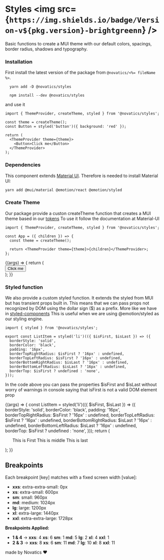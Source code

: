 
<Meta title="Styles" />

# Styles <img src={`https://img.shields.io/badge/Version-v${pkg.version}-brightgreenn`} />

Basic functions to create a MUI theme with our default colors, spacings, border radius, shadows and typography.

### Installation

First install the latest version of the package from `@novatics/<%= fileName %>`.

```shell
  yarn add -D @novatics/styles
```

```shell
  npm install --dev @novatics/styles
```

and use it

```tsx
import { ThemeProvider, createTheme, styled } from '@novatics/styles';

const theme = createTheme();
const Button = styled('button')({ background: 'red' });

return (
  <ThemeProvider theme={theme}>
    <Button>Click me</Button>
  </ThemeProvider>
);
```

### Dependencies

This component extends [Material UI](https://mui.com/material-ui/customization/theming/). Therefore is needed to install Material UI:

```bash
yarn add @mui/material @emotion/react @emotion/styled
```

### Create Theme

Our package provide a custon createTheme function that creates a MUI theme based in our [tokens](/docs/tokens--colors)
To use it follow the documentation at Material-UI

```tsx
import { ThemeProvider, createTheme, styled } from '@novatics/styles';

const App = ({ children }) => {
  const theme = createTheme();

  return <ThemeProvider theme={theme}>{children}</ThemeProvider>;
};
```

<Canvas>
  <Story name="Create Theme">
    {(args) => {
      return (
        <div style={{ display: 'flex', justifyContent: 'center' }}>
          <Button variant="contained">Click me</Button>
        </div>
      );
    }}
  </Story>
</Canvas>

### Styled function

We also provide a custom styled function. It extends the styled from MUI but has transient props built in.
This means that we can pass props not recognized by DOM using the dollar sign ($) as a prefix. More like we have in [styled-components](https://styled-components.com/docs/api#using-custom-props)
This is useful when we are using @emotion/styled as our styling engine.

```tsx
import { styled } from '@novatics/styles';

export const ListItem = styled('li')(({ $isFirst, $isLast }) => ({
  borderStyle: 'solid',
  borderColor: 'black',
  padding: '16px',
  borderTopRightRadius: $isFirst ? '16px' : undefined,
  borderTopLeftRadius: $isFirst ? '16px' : undefined,
  borderBottomRightRadius: $isLast ? '16px' : undefined,
  borderBottomLeftRadius: $isLast ? '16px' : undefined,
  borderTop: $isFirst ? undefined : 'none',
}));
```

In the code above you can pass the properties $isFirst and $isLast without worry of warnings in console saying that isFirst is not a valid DOM element prop

<Canvas>
  <Story name="Styled Function">
    {(args) => {
      const ListItem = styled('li')(({ $isFirst, $isLast }) => ({
        borderStyle: 'solid',
        borderColor: 'black',
        padding: '16px',
        borderTopRightRadius: $isFirst ? '16px' : undefined,
        borderTopLeftRadius: $isFirst ? '16px' : undefined,
        borderBottomRightRadius: $isLast ? '16px' : undefined,
        borderBottomLeftRadius: $isLast ? '16px' : undefined,
        borderTop: $isFirst ? undefined : 'none',
      }));
      return (
        <ul
          style={{
            listStyleType: 'none',
          }}
        >
          <ListItem $isFirst>This is First</ListItem>
          <ListItem>This is middle</ListItem>
          <ListItem $isLast>This is last</ListItem>
        </ul>
      );
    }}
  </Story>
</Canvas>

## Breakpoints

Each breakpoint [key] matches with a fixed screen width [value]:

- **xxs**: extra-extra-small: 0px
- **xs**: extra-small: 600px
- **sm**: small: 960px
- **md**: medium: 1024px
- **lg**: large: 1200px
- **xl**: extra-large: 1440px
- **xxl**: extra-extra-large: 1728px

<Canvas>
  <Story name="Breakpoints">
    <GridBreakpoints />
  </Story>
</Canvas>

**Breakpoints Applied:**

- **1 & 4** -> **xxs**: 4 **xs**: 6 **sm**: 1 **md**: 5 **lg**: 2 **xl**: 4 **xxl**: 1
- **2 & 3** -> **xxs**: 8 **xs**: 6 **sm**: 11 **md**: 7 **lg**: 10 **xl**: 8 **xxl**: 11

made by Novatics ❤
